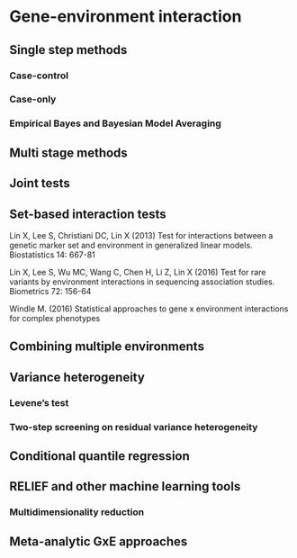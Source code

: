 # Gene-environment interaction

## Single step methods

### Case-control

### Case-only

### Empirical Bayes and Bayesian Model Averaging

## Multi stage methods

## Joint tests

## Set-based interaction tests

Lin X, Lee S, Christiani DC, Lin X (2013) Test for interactions between a genetic marker set and environment in generalized linear models. Biostatistics 14: 667-81

Lin X, Lee S, Wu MC, Wang C, Chen H, Li Z, Lin X (2016) Test for rare variants by environment interactions in sequencing association studies. Biometrics 72: 156-64

Windle M. (2016) Statistical approaches to gene x environment interactions for complex phenotypes



## Combining multiple environments

## Variance heterogeneity

### Levene's test

### Two-step screening on residual variance heterogeneity

## Conditional quantile regression 

## RELIEF and other machine learning tools

### Multidimensionality reduction

## Meta-analytic GxE approaches
